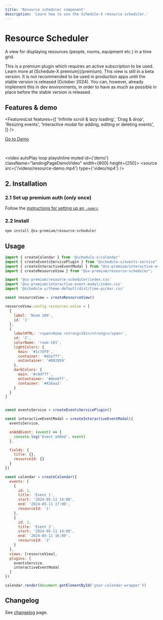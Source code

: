 ```yaml
---
title: 'Resource scheduler component'
description: 'Learn how to use the Schedule-X resource scheduler.'
---
```


# Resource Scheduler

A view for displaying resources (people, rooms, equipment etc.) in a time grid.


<Callout type="info">
  This is a premium plugin which requires an active subscription to be used. Learn more at [Schedule-X premium](/premium).
</Callout>

<Callout emoji="❗">
  This view is still in a beta version. It is not recommended to be used in production apps until the stable version
  is released (October 2024). You can, however, already implement this in dev environments, in order to have as much as possible in place before
  the stable version is released.
</Callout>

## Features & demo

<FeaturesList features={[
  'Infinite scroll & lazy loading',
  'Drag & drop',
  'Resizing events',
  'Interactive modal for adding, editing or deleting events',
]} />

[Go to Demo](/demos/resource-scheduler)

<br />

<video autoPlay loop playsInline muted id={'demo'} className="landingPageDemoVideo" width={800} height={250}>
  <source src={'/videos/resource-demo.mp4'} type={'video/mp4'} />
</video>

## 2. Installation

### 2.1 Set up premium auth (only once)

Follow the [instructions for setting up an `.npmrc`](/docs/calendar/installing-premium)


### 2.2 Install


```bash copy
npm install @sx-premium/resource-scheduler
```

## Usage

```js
import { createCalendar } from '@schedule-x/calendar'
import { createEventsServicePlugin } from "@schedule-x/events-service";
import { createInteractiveEventModal } from "@sx-premium/interactive-event-modal";
import { createResourceView } from "@sx-premium/resource-scheduler";

import '@sx-premium/resource-scheduler/index.css'
import '@sx-premium/interactive-event-modal/index.css'
import '@schedule-x/theme-default/dist/time-picker.css'

const resourceView = createResourceView()

resourceView.config.resources.value = [
  {
    label: 'Room 100',
    id: '1'
  },
  {
    labelHTML: '<span>Room <strong>101</strong></span>',
    id: '2',
    colorName: 'room-101',
    lightColors: {
      main: '#1c7df9',
      container: '#d2e7ff',
      onContainer: '#002859'
    },
    darkColors: {
      main: '#c0dfff',
      onContainer: '#dee6ff',
      container: '#426aa2'
    }
  }
]


const eventsService = createEventsServicePlugin()

const interactiveEventModal = createInteractiveEventModal({
  eventsService,

  onAddEvent: (event) => {
    console.log('Event added', event)
  },

  fields: {
    title: {},
    resourceId: {}
  }
})

const calendar = createCalendar({
  events: [
    {
      id: 1,
      title: 'Event 1',
      start: '2024-05-11 14:00',
      end: '2024-05-11 17:00',
      resourceId: '1'
    },
    {
      id: 2,
      title: 'Event 2',
      start: '2024-05-11 14:00',
      end: '2024-05-11 16:00',
      resourceId: '2'
    }
  ],
  views: [resourceView],
  plugins: [
    eventsService,
    interactiveEventModal
  ]
})

calendar.render(document.getElementById('your-calendar-wrapper'))

```

## Changelog

See [changelog](/premium-changelog) page.
